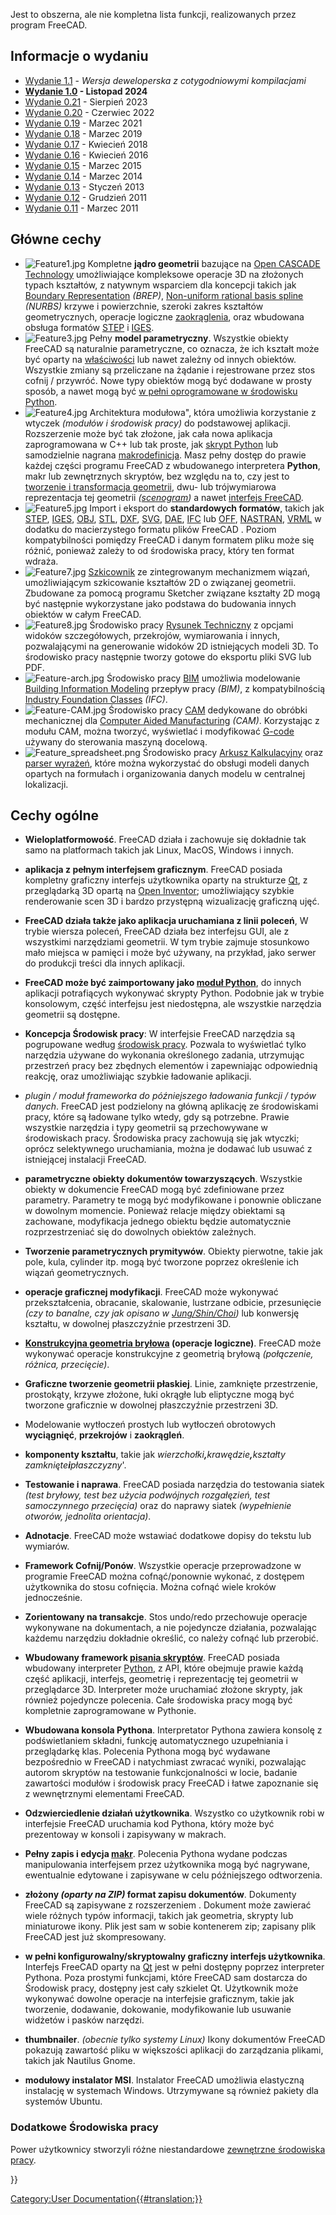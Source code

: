 <languages/>

{{Docnav/pl
|[[About_FreeCAD/pl|Informacje na temat FreeCAD]]
|[[Install_on_Windows/pl|Instalacja w systemie Windows]]
}}

Jest to obszerna, ale nie kompletna lista funkcji, realizowanych przez program  FreeCAD.

{{TOCright}}

<span id="Release_notes"></span>
== Informacje o wydaniu ==

* [[Release_notes_1.1/pl|Wydanie 1.1]] - ''Wersja deweloperska z cotygodniowymi kompilacjami''
* '''[[Release_notes_1.0/pl|Wydanie 1.0]] - Listopad 2024'''
* [[Release_notes_0.21/pl|Wydanie 0.21]] - Sierpień 2023
* [[Release notes 0.20/pl|Wydanie 0.20]] - Czerwiec 2022
* [[Release_notes_0.19/pl|Wydanie 0.19]] - Marzec 2021
* [[Release_notes_0.18/pl|Wydanie 0.18]] - Marzec 2019
* [[Release_notes_0.17/pl|Wydanie 0.17]] - Kwiecień 2018
* [[Release_notes_0.16|Wydanie 0.16]] - Kwiecień 2016
* [[Release_notes_0.15/pl|Wydanie 0.15]] - Marzec 2015
* [[Release_notes_0.14/pl|Wydanie 0.14]] - Marzec 2014
* [[Release_notes_0.13|Wydanie 0.13]] - Styczeń 2013
* [[Release_notes_0.12|Wydanie 0.12]] - Grudzień 2011
* [[Release_notes_0.11|Wydanie 0.11]] - Marzec 2011

<span id="Key_features"></span>
== Główne cechy ==

* [[Image:Feature1.jpg|left]] Kompletne '''jądro geometrii''' bazujące na  [https://en.wikipedia.org/wiki/Open_CASCADE Open CASCADE Technology] umożliwiające kompleksowe operacje 3D na złożonych typach kształtów, z natywnym wsparciem dla koncepcji takich jak [https://en.wikipedia.org/wiki/Boundary_representation Boundary Representation] ''(BREP)'', [https://en.wikipedia.org/wiki/Non-uniform_rational_B-spline Non-uniform rational basis spline] ''(NURBS)'' krzywe i powierzchnie, szeroki zakres kształtów geometrycznych, operacje logiczne [https://en.wikipedia.org/wiki/Fillet_(mechanics) zaokrąglenia], oraz wbudowana obsługa formatów [https://en.wikipedia.org/wiki/ISO_10303 STEP] i [https://en.wikipedia.org/wiki/IGES IGES].{{clear}}
* [[Image:Feature3.jpg|left]] Pełny '''model parametryczny'''. Wszystkie obiekty FreeCAD są naturalnie parametryczne, co oznacza, że ich kształt może być oparty na [[Property/pl|właściwości]] lub nawet zależny od innych obiektów.  Wszystkie zmiany są przeliczane na żądanie i rejestrowane przez stos cofnij / przywróć.  Nowe typy obiektów mogą być dodawane w prosty sposób, a nawet mogą być [[Scripted_objects/pl|w pełni oprogramowane w środowisku Python]].{{clear}}
* [[Image:Feature4.jpg|left]] Architektura modułowa", która umożliwia korzystanie z wtyczek ''(modułów i środowisk pracy)'' do podstawowej aplikacji. Rozszerzenie może być tak złożone, jak cała nowa aplikacja zaprogramowana w C++ lub tak proste, jak [[Power_users_hub/pl|skrypt Python]] lub samodzielnie nagrana [[Macros/pl|makrodefinicja]]. Masz pełny dostęp do prawie każdej części programu FreeCAD z wbudowanego interpretera '''Python''', makr lub zewnętrznych skryptów, bez względu na to, czy jest to [[Topological_data_scripting/pl|tworzenie i transformacja geometrii]], dwu- lub trójwymiarowa reprezentacja tej geometrii ''([[Scenegraph/pl|scenogram]])'' a nawet [[PySide/pl|interfejs FreeCAD]]. {{clear}}
* [[Image:Feature5.jpg|left]] Import i eksport do '''standardowych formatów''', takich jak [https://en.wikipedia.org/wiki/ISO_10303 STEP], [https://en.wikipedia.org/wiki/IGES IGES], [https://en.wikipedia.org/wiki/Obj OBJ], [https://en.wikipedia.org/wiki/STL_%28file_format%29 STL], [https://en.wikipedia.org/wiki/Dxf DXF], [https://en.wikipedia.org/wiki/Svg SVG], [https://en.wikipedia.org/wiki/COLLADA DAE], [https://en.wikipedia.org/wiki/Industry_Foundation_Classes IFC] lub [http://people.sc.fsu.edu/~jburkardt/data/off/off.html OFF], [https://en.wikipedia.org/wiki/NASTRAN NASTRAN], [https://en.wikipedia.org/wiki/VRML VRML] w dodatku do macierzystego formatu plików FreeCAD {{FileName|[[File Format FCStd|FCStd]]}}. Poziom kompatybilności pomiędzy FreeCAD i danym formatem pliku może się różnić, ponieważ zależy to od środowiska pracy, który ten format wdraża.{{clear}}
* [[Image:Feature7.jpg|left]] [[Sketcher_Workbench/pl|Szkicownik]] ze zintegrowanym mechanizmem wiązań, umożliwiającym szkicowanie kształtów 2D o związanej geometrii. Zbudowane za pomocą programu Sketcher związane kształty 2D mogą być następnie wykorzystane jako podstawa do budowania innych obiektów w całym FreeCAD.{{clear}}
* [[Image:Feature8.jpg|left]] Środowisko pracy [[TechDraw_Workbench/pl|Rysunek Techniczny]] z opcjami widoków szczegółowych, przekrojów, wymiarowania i innych, pozwalającymi na generowanie widoków 2D istniejących modeli 3D. To środowisko pracy następnie tworzy gotowe do eksportu pliki SVG lub PDF.{{clear}}
* [[Image:Feature-arch.jpg|left]] Środowisko pracy [[BIM_Workbench/pl|BIM]] umożliwia modelowanie [https://en.wikipedia.org/wiki/Building_Information_Modeling Building Information Modeling] przepływ pracy ''(BIM)'', z kompatybilnością [https://en.wikipedia.org/wiki/Industry_Foundation_Classes Industry Foundation Classes] ''(IFC)''.{{clear}}
* [[Image:Feature-CAM.jpg|left]] Środowisko pracy [[CAM_Workbench/pl|CAM]] dedykowane do obróbki mechanicznej dla [https://en.wikipedia.org/wiki/Computer-aided_manufacturing Computer Aided Manufacturing] ''(CAM)''. Korzystając z modułu CAM, można tworzyć, wyświetlać i modyfikować [https://en.wikipedia.org/wiki/G-code G-code] używany do sterowania maszyną docelową.{{clear}}
* [[Image:Feature_spreadsheet.png|left]] Środowisko pracy [[Spreadsheet_Workbench/pl|Arkusz Kalkulacyjny]] oraz [[Expressions/pl|parser wyrażeń]], które można wykorzystać do obsługi modeli danych opartych na formułach i organizowania danych modelu w centralnej lokalizacji.{{clear}}

<span id="General_features"></span>
==Cechy ogólne==

*'''Wieloplatformowość'''. FreeCAD działa i zachowuje się dokładnie tak samo na platformach takich jak Linux, MacOS,  Windows i innych.

*'''aplikacja z pełnym interfejsem graficznym'''. FreeCAD posiada kompletny graficzny interfejs użytkownika oparty na strukturze [https://www.qt.io/ Qt], z przeglądarką 3D opartą na [https://en.wikipedia.org/wiki/Open_Inventor Open Inventor]; umożliwiający szybkie renderowanie scen 3D i bardzo przystępną wizualizację graficzną ujęć.

* '''FreeCAD działa także jako aplikacja uruchamiana z linii poleceń''', W trybie wiersza poleceń, FreeCAD działa bez interfejsu GUI, ale z wszystkimi narzędziami geometrii. W tym trybie zajmuje stosunkowo mało miejsca w pamięci i może być używany, na przykład, jako serwer do produkcji treści dla innych aplikacji.

* '''FreeCAD może być zaimportowany jako [[Embedding_FreeCAD/pl|moduł Python]]''', do innych aplikacji potrafiących wykonywać skrypty Python. Podobnie jak w trybie konsolowym, część interfejsu jest niedostępna, ale wszystkie narzędzia geometrii są dostępne.

* '''Koncepcja Środowisk pracy''': W interfejsie FreeCAD narzędzia są pogrupowane według [[Workbenches/pl|środowisk pracy]]. Pozwala to wyświetlać tylko narzędzia używane do wykonania określonego zadania, utrzymując przestrzeń pracy bez zbędnych elementów i zapewniając odpowiednią reakcję, oraz umożliwiając szybkie ładowanie aplikacji.

* ''plugin / moduł frameworka do późniejszego ładowania funkcji / typów danych''. FreeCAD jest podzielony na główną aplikację ze środowiskami pracy, które są ładowane tylko wtedy, gdy są potrzebne. Prawie wszystkie narzędzia i typy geometrii są przechowywane w środowiskach pracy. Środowiska pracy zachowują się jak wtyczki; oprócz selektywnego uruchamiania, można je dodawać lub usuwać z istniejącej instalacji FreeCAD.

*'''parametryczne obiekty dokumentów towarzyszących'''. Wszystkie obiekty w dokumencie FreeCAD mogą być zdefiniowane przez parametry. Parametry te mogą być modyfikowane i ponownie obliczane w dowolnym momencie. Ponieważ relacje między obiektami są zachowane, modyfikacja jednego obiektu będzie automatycznie rozprzestrzeniać się do dowolnych obiektów zależnych.

* '''Tworzenie parametrycznych prymitywów'''. Obiekty pierwotne, takie jak pole, kula, cylinder itp. mogą być tworzone poprzez określenie ich wiązań geometrycznych.

* '''operacje graficznej modyfikacji'''. FreeCAD może wykonywać przekształcenia, obracanie, skalowanie, lustrzane odbicie, przesunięcie ''(czy to banalne, czy jak opisano w [https://www.researchgate.net/publication/240754626_Self-intersection_Removal_in_Triangular_Mesh_Offsetting Jung/Shin/Choi])'' lub konwersję kształtu, w dowolnej płaszczyźnie przestrzeni 3D.

* '''[[Constructive solid geometry|Konstrukcyjna geometria bryłowa]] (operacje logiczne)'''. FreeCAD może wykonywać operacje konstrukcyjne z geometrią bryłową ''(połączenie, różnica, przecięcie)''.

*'''Graficzne tworzenie geometrii płaskiej'''.  Linie, zamknięte przestrzenie, prostokąty, krzywe złożone, łuki okrągłe lub eliptyczne mogą być tworzone graficznie w dowolnej płaszczyźnie przestrzeni 3D.

* Modelowanie wytłoczeń prostych lub wytłoczeń obrotowych '''wyciągnięć''', '''przekrojów''' i '''zaokrągleń'''.

* '''komponenty kształtu''', takie jak ''wierzchołki''', '''krawędzie''', '''kształty zamknięte''' i '''płaszczyzny'''.

* '''Testowanie i naprawa'''. FreeCAD posiada narzędzia do testowania siatek ''(test bryłowy, test bez użycia podwójnych rozgałęzień, test samoczynnego przecięcia)'' oraz do naprawy siatek ''(wypełnienie otworów, jednolita orientacja)''.

*'''Adnotacje'''.  FreeCAD może wstawiać dodatkowe dopisy do tekstu lub wymiarów.

* '''Framework Cofnij/Ponów'''. Wszystkie operacje przeprowadzone w programie FreeCAD można cofnąć/ponownie wykonać, z dostępem użytkownika do stosu cofnięcia. Można cofnąć wiele kroków jednocześnie.

* '''Zorientowany na transakcje'''. Stos undo/redo przechowuje operacje wykonywane na dokumentach, a nie pojedyncze działania, pozwalając każdemu narzędziu dokładnie określić, co należy cofnąć lub przerobić.

* '''Wbudowany framework [[Scripting/pl|pisania skryptów]]'''. FreeCAD posiada wbudowany interpreter [http://www.python.org/ Python], z API, które obejmuje prawie każdą część aplikacji, interfejs, geometrię i reprezentację tej geometrii w przeglądarce 3D. Interpreter może uruchamiać złożone skrypty, jak również pojedyncze polecenia. Całe środowiska pracy mogą być kompletnie zaprogramowane w Pythonie.

* '''Wbudowana konsola Pythona'''. Interpretator Pythona zawiera konsolę z podświetlaniem składni, funkcję automatycznego uzupełniania i przeglądarkę klas. Polecenia Pythona mogą być wydawane bezpośrednio w FreeCAD i natychmiast zwracać wyniki, pozwalając autorom skryptów na testowanie funkcjonalności w locie, badanie zawartości modułów i środowisk pracy FreeCAD i łatwe zapoznanie się z wewnętrznymi elementami FreeCAD.

* '''Odzwierciedlenie działań użytkownika'''. Wszystko co użytkownik robi w interfejsie FreeCAD uruchamia kod Pythona, który może być prezentoway w konsoli i zapisywany w makrach.

* '''Pełny zapis i edycja [[Macros/pl|makr]]'''. Polecenia Pythona wydane podczas manipulowania interfejsem przez użytkownika mogą być nagrywane, ewentualnie edytowane i zapisywane w celu późniejszego odtworzenia.

* '''złożony ''(oparty na ZIP)'' format zapisu dokumentów'''. Dokumenty FreeCAD są zapisywane z rozszerzeniem {{FileName|.[[File_Format_FCStd/pl|FCStd]]}}. Dokument może zawierać wiele różnych typów informacji, takich jak geometria, skrypty lub miniaturowe ikony.  Plik {{FileName|.FCStd}} jest sam w sobie kontenerem zip; zapisany plik FreeCAD jest już skompresowany.

* '''w pełni konfigurowalny/skryptowalny graficzny interfejs użytkownika'''. Interfejs FreeCAD oparty na [https://www.qt.io/ Qt] jest w pełni dostępny poprzez interpreter Pythona. Poza prostymi funkcjami, które FreeCAD sam dostarcza do Środowisk pracy, dostępny jest cały szkielet Qt. Użytkownik może wykonywać dowolne operacje na interfejsie graficznym, takie jak tworzenie, dodawanie, dokowanie, modyfikowanie lub usuwanie widżetów i pasków narzędzi.

* '''thumbnailer'''. ''(obecnie tylko systemy Linux)'' Ikony dokumentów FreeCAD pokazują zawartość pliku w większości aplikacji do zarządzania plikami, takich jak Nautilus Gnome.

* '''modułowy instalator MSI'''.  Instalator FreeCAD umożliwia elastyczną instalację w systemach Windows. Utrzymywane są również pakiety dla systemów Ubuntu.

<span id="Extra_Workbenches"></span>
===Dodatkowe Środowiska pracy===

Power użytkownicy stworzyli różne niestandardowe [[External_workbenches/pl|zewnętrzne środowiska pracy]].


{{Docnav/pl
|[[About_FreeCAD/pl|Informacje na temat FreeCAD]]
|[[Install_on_Windows/pl|Instalacja w systemie Windows]]
}}

{{Userdocnavi{{#translation:}}}}
[[Category:User Documentation{{#translation:}}]]